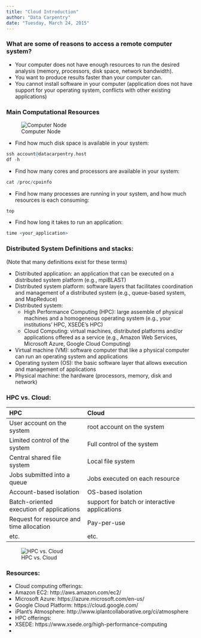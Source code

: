```yaml
---
title: "Cloud Introduction"
author: "Data Carpentry"
date: "Tuesday, March 24, 2015"
---
```


### What are some of reasons to access a remote computer system?

 * Your computer does not have enough resources to run the desired analysis (memory, processors, disk space, network bandwidth).
 * You want to produce results faster than your computer can.
 * You cannot install software in your computer (application does not have support for your operating system, conflicts with other existing applications)

### Main Computational Resources

![Computer Node](https://raw.githubusercontent.com/datacarpentry/cloud-genomics/master/lessons/images/Computer.png)

 * Find how much disk space is available in your system:

```r
ssh account@datacarpentry.host
df -h
```

 * Find how many cores and processors are available in your system:

```r
cat /proc/cpuinfo
```

 * Find how many processes are running in your system, and how much resources is each consuming:
```r
top
```

 * Find how long it takes to run an application:
```r
time <your_application>
```

### Distributed System Definitions and stacks:
  (Note that many definitions exist for these terms)

 * Distributed application: an application that can be executed on a distributed system platform (e.g., mpiBLAST)
 * Distributed system platform: software layers that facilitates coordination and management of a distributed system (e.g., queue-based system, and MapReduce)
 * Distributed system:
   * High Performance Computing (HPC): large assemble of physical machines and a homogeneous operating system (e.g., your institutions' HPC, XSEDE's HPC)
   * Cloud Computing: virtual machines, distributed platforms and/or applications offered as a service (e.g., Amazon Web Services, Microsoft Azure, Google Cloud Computing)

 * Virtual machine (VM): software computer that like a physical computer can run an operating system and applications
 * Operating system (OS): the basic software layer that allows execution and management of applications
 * Physical machine: the hardware (processors, memory, disk and network)

### HPC vs. Cloud:

| HPC | Cloud |
|:----|:------|
| User account on the system | root account on the system |
| Limited control of the system | Full control of the system |
| Central shared file system | Local file system |
| Jobs submitted into a queue | Jobs executed on each resource |
| Account-based isolation | OS-based isolation |
| Batch-oriented execution of applications | support for batch or interactive applications |
| Request for resource and time allocation | Pay-per-use |
| etc. | etc.|

![HPC vs. Cloud](https://raw.githubusercontent.com/datacarpentry/cloud-genomics/master/lessons/images/HpcVsCloud.png)


### Resources:

 * Cloud computing offerings:
  * Amazon EC2: http://aws.amazon.com/ec2/
  * Microsoft Azure: https://azure.microsoft.com/en-us/
  * Google Cloud Platform: https://cloud.google.com/
  * iPlant's Atmosphere: http://www.iplantcollaborative.org/ci/atmosphere
 * HPC offerings:
  * XSEDE: https://www.xsede.org/high-performance-computing
  * 